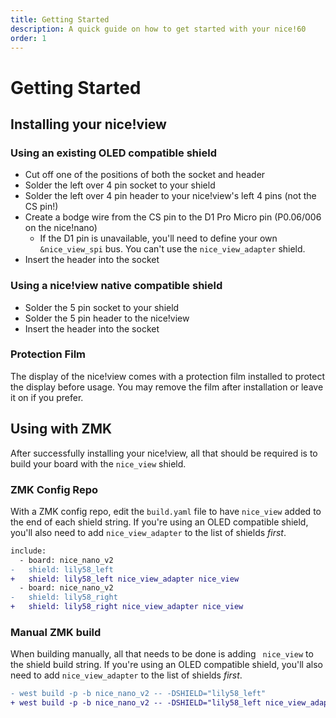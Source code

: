 ```yaml
---
title: Getting Started
description: A quick guide on how to get started with your nice!60
order: 1
---
```


# Getting Started

## Installing your nice!view

### Using an existing OLED compatible shield

 - Cut off one of the positions of both the socket and header
 - Solder the left over 4 pin socket to your shield
 - Solder the left over 4 pin header to your nice!view's left 4 pins (not the CS pin!)
 - Create a bodge wire from the CS pin to the D1 Pro Micro pin (P0.06/006 on the nice!nano)
   - If the D1 pin is unavailable, you'll need to define your own `&nice_view_spi` bus. You can't use the `nice_view_adapter` shield.
 - Insert the header into the socket

### Using a nice!view native compatible shield

 - Solder the 5 pin socket to your shield
 - Solder the 5 pin header to the nice!view
 - Insert the header into the socket

### Protection Film

The display of the nice!view comes with a protection film installed to protect the display before usage.
You may remove the film after installation or leave it on if you prefer.

## Using with ZMK

After successfully installing your nice!view, all that should be required is to build your board with the `nice_view` shield.

### ZMK Config Repo

With a ZMK config repo, edit the `build.yaml` file to have `nice_view` added to the end of each shield string.
If you're using an OLED compatible shield, you'll also need to add `nice_view_adapter` to the list of shields *first*.

```diff
include:
  - board: nice_nano_v2
-   shield: lily58_left
+   shield: lily58_left nice_view_adapter nice_view
  - board: nice_nano_v2
-   shield: lily58_right
+   shield: lily58_right nice_view_adapter nice_view
```

### Manual ZMK build

When building manually, all that needs to be done is adding ` nice_view` to the shield build string.
If you're using an OLED compatible shield, you'll also need to add `nice_view_adapter` to the list of shields *first*.

```diff
- west build -p -b nice_nano_v2 -- -DSHIELD="lily58_left"
+ west build -p -b nice_nano_v2 -- -DSHIELD="lily58_left nice_view_adapter nice_view"
```
